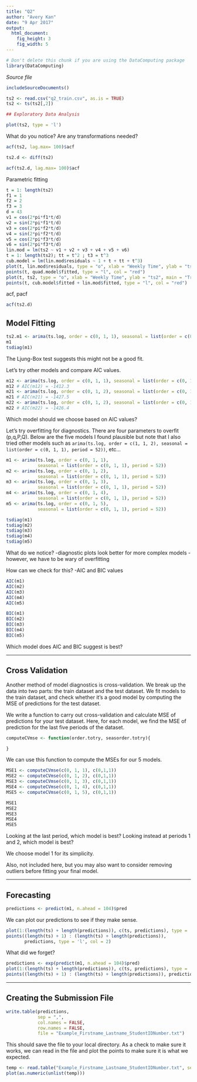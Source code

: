 ```yaml
---
title: "Q2"
author: "Avery Kan"
date: "9 Apr 2017"
output: 
  html_document:
    fig_height: 3
    fig_width: 5
---
```

<!-- Don't edit in between this line and the one below -->
```r
# Don't delete this chunk if you are using the DataComputing package
library(DataComputing)
```
*Source file* 
```r
includeSourceDocuments()
```
<!-- Don't edit the material above this line -->
```r
ts2 <- read.csv("q2_train.csv", as.is = TRUE)
ts2 <- ts(ts2[,2])

## Exploratory Data Analysis

plot(ts2, type = 'l')
```

What do you notice? Are any transformations needed?




```r
acf(ts2, lag.max= 100)$acf

ts2.d <- diff(ts2)

acf(ts2.d, lag.max= 100)$acf
```


Parametric fitting

```r
t = 1: length(ts2)
f1 = 1
f2 = 2
f3 = 3
d = 43
v1 = cos(2*pi*f1*t/d)
v2 = sin(2*pi*f1*t/d)
v3 = cos(2*pi*f2*t/d)
v4 = sin(2*pi*f2*t/d)
v5 = cos(2*pi*f3*t/d)
v6 = sin(2*pi*f3*t/d)
lin.mod = lm(ts2 ~ v1 + v2 + v3 + v4 + v5 + v6)
t = 1: length(ts2); tt = t^2 ; t3 = t^3
cub.model = lm(lin.mod$residuals ~ 1 + t + tt + t^3)
plot(t, lin.mod$residuals, type = "o", xlab = "Weekly Time", ylab = "ts2",main = "Trend Fit")
points(t, quad.model$fitted, type = "l", col = "red")
plot(t, ts2, type = "o", xlab = "Weekly Time", ylab = "ts2", main = "Trend and Seasonality")
points(t, cub.model$fitted + lin.mod$fitted, type = "l", col = "red")

```

acf, pacf

```r
acf(ts2.d)
```



## Model Fitting 

```r
ts2.m1 <- arima(ts.log, order = c(0, 1, 1), seasonal = list(order = c(0, 1, 1), period = 52))
m1
tsdiag(m1)
```

The Ljung-Box test suggests this might not be a good fit.

Let's try other models and compare AIC values.

```r
m12 <- arima(ts.log, order = c(0, 1, 1), seasonal = list(order = c(0, 1, 2), period = 52))
m12 # AIC(m12) = -1412.3
m21 <- arima(ts.log, order = c(0, 1, 2), seasonal = list(order = c(0, 1, 1), period = 52))
m21 # AIC(m21) = -1427.5 
m22 <- arima(ts.log, order = c(0, 1, 2), seasonal = list(order = c(0, 1, 2), period = 52))
m22 # AIC(m22) = -1426.4
```

Which model should we choose based on AIC values?

Let's try overfitting for diagnostics. There are four parameters to overfit (p,q,P,Q).
Below are the five models I found plausible but note that I also tried other models such as 
`arima(ts.log, order = c(1, 1, 2), seasonal = list(order = c(0, 1, 1), period = 52))`, etc...

```r
m1 <- arima(ts.log, order = c(0, 1, 1), 
            seasonal = list(order = c(0, 1, 1), period = 52)) 
m2 <- arima(ts.log, order = c(0, 1, 2), 
            seasonal = list(order = c(0, 1, 1), period = 52))
m3 <- arima(ts.log, order = c(0, 1, 3), 
            seasonal = list(order = c(0, 1, 1), period = 52))
m4 <- arima(ts.log, order = c(0, 1, 4), 
            seasonal = list(order = c(0, 1, 1), period = 52))
m5 <- arima(ts.log, order = c(0, 1, 5), 
            seasonal = list(order = c(0, 1, 1), period = 52))
```


```r
tsdiag(m1)
tsdiag(m2)
tsdiag(m3) 
tsdiag(m4) 
tsdiag(m5) 
```


What do we notice?
-diagnostic plots look better for more complex models
-however, we have to be wary of overfitting

How can we check for this?
-AIC and BIC values


```r
AIC(m1)
AIC(m2)
AIC(m3) 
AIC(m4)
AIC(m5) 

BIC(m1)
BIC(m2)
BIC(m3) 
BIC(m4)
BIC(m5)
```


Which model does AIC and BIC suggest is best?




---

## Cross Validation

Another method of model diagnostics is cross-validation. We break up the data into two parts: the train dataset and the test dataset. We fit models to the train dataset, and check whether it's a good model by computing the MSE of predictions for the test dataset. 

We write a function to carry out cross-validation and calculate MSE of predictions for your test dataset. Here, for each model, we find the MSE of prediction for the last five periods of the dataset. 

```r
computeCVmse <- function(order.totry, seasorder.totry){

}
```


We can use this function to compute the MSEs for our 5 models.

```r
MSE1 <- computeCVmse(c(0, 1, 1), c(0,1,1))
MSE2 <- computeCVmse(c(0, 1, 2), c(0,1,1))
MSE3 <- computeCVmse(c(0, 1, 3), c(0,1,1))
MSE4 <- computeCVmse(c(0, 1, 4), c(0,1,1))
MSE5 <- computeCVmse(c(0, 1, 5), c(0,1,1))

MSE1
MSE2
MSE3
MSE4
MSE5
```

Looking at the last period, which model is best?
Looking instead at periods 1 and 2, which model is best?

We choose model 1 for its simplicity. 

Also, not included here, but you may also want to consider removing outliers before fitting your final model.

---

## Forecasting

```r
predictions <- predict(m1, n.ahead = 104)$pred
```

We can plot our predictions to see if they make sense.

```r
plot(1:(length(ts) + length(predictions)), c(ts, predictions), type = 'l', col = 1)
points((length(ts) + 1) : (length(ts) + length(predictions)), 
       predictions, type = 'l', col = 2)
```


What did we forget?

```r
predictions <- exp(predict(m1, n.ahead = 104)$pred)
plot(1:(length(ts) + length(predictions)), c(ts, predictions), type = 'l', col = 1)
points((length(ts) + 1) : (length(ts) + length(predictions)), predictions, type = 'l', col = 2)
```


---

## Creating the Submission File

```r
write.table(predictions,
            sep = ",",
            col.names = FALSE,
            row.names = FALSE,
            file = "Example_Firstname_Lastname_StudentIDNumber.txt")

```

This should save the file to your local directory. As a check to make sure it works, we can read in the file and plot the points to make sure it is what we expected.

```r
temp <- read.table("Example_Firstname_Lastname_StudentIDNumber.txt", sep = ",")
plot(as.numeric(unlist(temp)))
```


